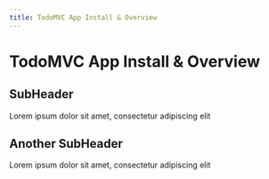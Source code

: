 ```yaml
---
title: TodoMVC App Install & Overview
---
```

# TodoMVC App Install & Overview

## SubHeader
Lorem ipsum dolor sit amet, consectetur adipiscing elit

## Another SubHeader
Lorem ipsum dolor sit amet, consectetur adipiscing elit
